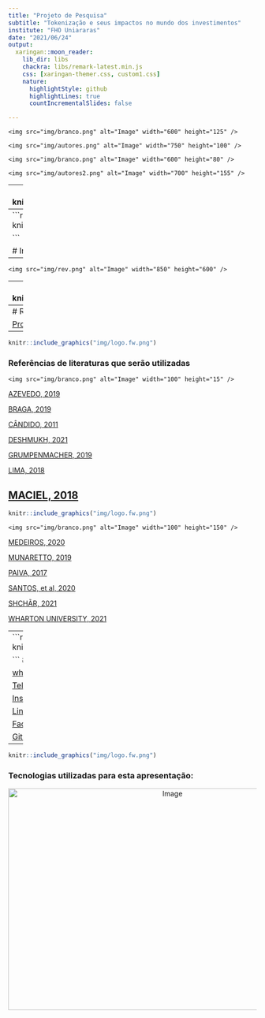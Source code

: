 ```yaml
---
title: "Projeto de Pesquisa"
subtitle: "Tokenização e seus impactos no mundo dos investimentos"
institute: "FHO Uniararas"
date: "2021/06/24"
output:
  xaringan::moon_reader:
    lib_dir: libs
    chackra: libs/remark-latest.min.js
    css: [xaringan-themer.css, custom1.css]
    nature:
      highlightStyle: github
      highlightLines: true
      countIncrementalSlides: false

---
```

<p align="center">                        <!--largura--> <!--Altura-->
    <img src="img/branco.png" alt="Image" width="600" height="125" />
</p>
<p align="center">                        <!--largura--> <!--Altura-->
    <img src="img/autores.png" alt="Image" width="750" height="100" />
</p>
<p align="center">                        <!--largura--> <!--Altura-->
    <img src="img/branco.png" alt="Image" width="600" height="80" />
</p>
<p align="center">                        <!--largura--> <!--Altura-->
    <img src="img/autores2.png" alt="Image" width="700" height="155" />
</p>
---
```r
knitr::include_graphics("img/logo.fw.png")

```

# Introdução

<p align="left">                        <!--largura--> <!--Altura-->
    <img src="img/intro.png" alt="Image" width="850" height="450" />
</p>
---
```r
knitr::include_graphics("img/logo.fw.png")

```

# Introdução
<p align="left">                        <!--largura--> <!--Altura-->
    <img src="img/intro1.png" alt="Image" width="800" height="450" />
</p>
---
<p align="left">                        <!--largura--> <!--Altura-->
    <img src="img/rev.png" alt="Image" width="850" height="600" />
</p>




---
```r
knitr::include_graphics("img/logo.fw.png")

```
#	METODOLOGIA

<p align="right">                        <!--largura--> <!--Altura-->
    <img src="img/metodo.png" alt="Image" width="800" height="290" />
</p>
[GIL, Carlos Antônio. Modos e técnicas de pesquisa social: 6° Edição. São Paulo: Editora Atlas s.a, 2008. ](https://ayanrafael.files.wordpress.com/2011/08/gil-a-c-mc3a9todos-e-tc3a9cnicas-de-pesquisa-social.pdf)
---
# RESULTADOS ESPERADOS
<p align="center">                        <!--largura--> <!--Altura-->
    <img src="img/branco.png" alt="Image" width="600" height="80" />
</p>
<p align="center">                        <!--largura--> <!--Altura-->
    <img src="img/result.png" alt="Image" width="750" height="300" />
</p>

[Projeto TCC1](https://github.com/Lucas-Ed/Lucas-Ed-Projeto-tcc1-econ.github.io/blob/master/Lucas%20Eduardo%20Rosolem.pdf)
---
```r
knitr::include_graphics("img/logo.fw.png")

```
### Referências de literaturas que serão utilizadas

<p align="center">                        <!--largura--> <!--Altura-->
    <img src="img/branco.png" alt="Image" width="100" height="15" />
</p>
[AZEVEDO, 2019](https://bit.ly/3vPIb9U)

[BRAGA, 2019](https://bit.ly/2TQH9x0)

[CÂNDIDO, 2011](https://bit.ly/3qnGiQv )

[DESHMUKH, 2021](https://bit.ly/35KTPbs)

[GRUMPENMACHER, 2019](https://bit.ly/3wSg6zX)

[LIMA, 2018](https://bit.ly/3wmZIXW)

[MACIEL, 2018](https://bit.ly/3x2asv2)
---
```r
knitr::include_graphics("img/logo.fw.png")

```
<p align="center">                        <!--largura--> <!--Altura-->
    <img src="img/branco.png" alt="Image" width="100" height="150" />
</p>
[MEDEIROS, 2020](https://bit.ly/3vp1XIS)

[MUNARETTO, 2019](https://bit.ly/2TZxa8s)

[PAIVA, 2017](https://bit.ly/3vQJ6XF)

[SANTOS, et al, 2020](https://bit.ly/3xMNurN)

[SHCHÃR, 2021](https://files.stlouisfed.org/files/htdocs/publications/review/2021/04/15/decentralized-finance-on-blockchain-and-smart-contract-based-financial-markets.pdf)

[WHARTON UNIVERSITY, 2021](https://wifpr.wharton.upenn.edu/wp-content/uploads/2021/05/DeFi-Beyond-the-Hype.pdf)


---
```r
knitr::include_graphics("img/logo.fw.png")

```
#  Muito obrigado !
###-Meus contatos

[whatsapp](https://bit.ly/3uMmzeI)

[Telegram](https://bit.ly/2QjsTeT)

[Instagram](https://bit.ly/3ybr0Sj)

[Linkedin](https://bit.ly/2RU9X6B)

[Facebook](https://bit.ly/33L8m5P)

[Github](https://bit.ly/3ybqALJ)


---
```r
knitr::include_graphics("img/logo.fw.png")

```
### Tecnologias utilizadas para esta apresentação: 

<p align="center">
    <img src="img/xa.png" alt="Image" width="650" height="450" />
</p>


